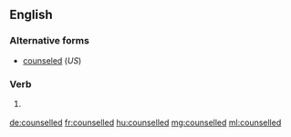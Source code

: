 ==English==

===Alternative forms===
* [[counseled]] (''US'')

===Verb===
{{head|en|verb form}}

# {{context|British|Canada|lang=en}} {{en-past of|counsel}}

[[de:counselled]]
[[fr:counselled]]
[[hu:counselled]]
[[mg:counselled]]
[[ml:counselled]]